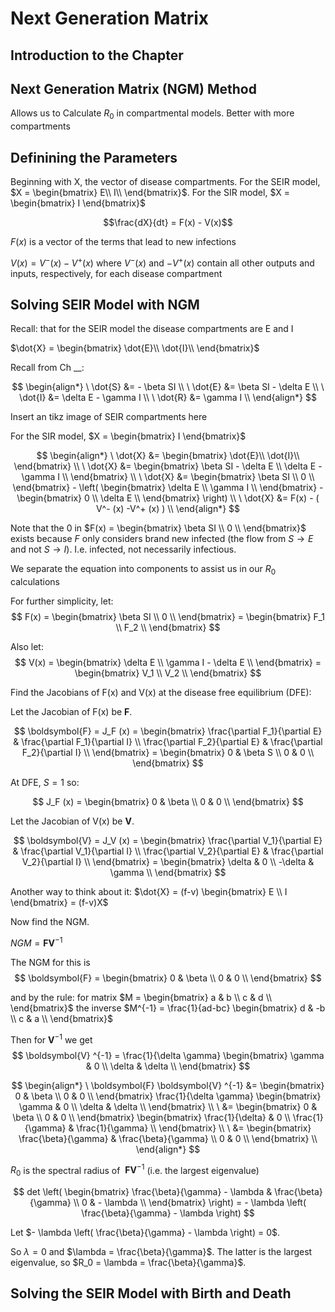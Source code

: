 # Next Generation Matrix 

## Introduction to the Chapter



## Next Generation Matrix (NGM) Method

Allows us to Calculate $R_0$ in compartmental models. Better with more compartments

## Definining the Parameters

Beginning with X, the vector of disease compartments. For the SEIR model, $X = \begin{bmatrix} E\\ I\\ \end{bmatrix}$. For the SIR model, $X = \begin{bmatrix} I \end{bmatrix}$

$$\frac{dX}{dt} = F(x) - V(x)$$

$F(x)$ is a vector of the terms that lead to new infections

$V(x) = V^- (x) -V^+ (x)$ where $V^- (x)$ and $-V^+ (x)$ contain all other outputs and inputs, respectively, for each disease compartment

## Solving SEIR Model with NGM

Recall: that for the SEIR model the disease compartments are E and I 

$\dot{X} = \begin{bmatrix} \dot{E}\\ \dot{I}\\ \end{bmatrix}$ 

Recall from Ch __: 

$$
\begin{align*}
\ \dot{S} &= - \beta SI \\ 
\ \dot{E} &= \beta SI - \delta E \\
\ \dot{I} &= \delta E - \gamma I \\
\ \dot{R} &= \gamma I \\ 
\end{align*}
$$

Insert an tikz image of SEIR compartments here

For the SIR model, $X = \begin{bmatrix} I \end{bmatrix}$


$$
\begin{align*}
\ \dot{X} &= \begin{bmatrix} \dot{E}\\ \dot{I}\\ \end{bmatrix} \\
\ \dot{X} &= \begin{bmatrix} \beta SI - \delta E \\ \delta E - \gamma I \\ \end{bmatrix} \\
\ \dot{X} &= \begin{bmatrix} \beta SI \\ 0 \\ \end{bmatrix} - \left( \begin{bmatrix} \delta E \\ \gamma I \\ \end{bmatrix} - \begin{bmatrix} 0 \\ \delta E \\ \end{bmatrix} \right) \\
\ \dot{X} &= F(x) - ( V^- (x) -V^+ (x) ) \\
\end{align*}
$$

Note that the 0 in $F(x) = \begin{bmatrix} \beta SI \\ 0 \\ \end{bmatrix}$ exists because $F$ only considers brand new infected (the flow from $S \rightarrow E$ and not $S \rightarrow I$). I.e. infected, not necessarily infectious. 

We separate the equation into components to assist us in our $R_0$ calculations

For further simplicity, let:  
$$
F(x) = \begin{bmatrix} \beta SI \\ 0 \\ \end{bmatrix} = \begin{bmatrix} F_1 \\ F_2 \\ \end{bmatrix} 
$$

Also let:  
$$
V(x) = \begin{bmatrix} \delta E \\ \gamma I - \delta E \\ \end{bmatrix} = \begin{bmatrix} V_1 \\ V_2 \\ \end{bmatrix} 
$$

Find the Jacobians of F(x) and V(x) at the disease free equilibrium (DFE): 

Let the Jacobian of F(x) be **F**. 

$$
\boldsymbol{F} = J_F (x) = \begin{bmatrix} 
\frac{\partial F_1}{\partial E} & \frac{\partial F_1}{\partial I} \\
\frac{\partial F_2}{\partial E} & \frac{\partial F_2}{\partial I} \\
\end{bmatrix}
= \begin{bmatrix} 
0 & \beta S \\
0 & 0 \\
\end{bmatrix}
$$

At DFE, $S = 1$ so:

$$
J_F (x) 
= \begin{bmatrix} 
0 & \beta \\
0 & 0 \\
\end{bmatrix}
$$

Let the Jacobian of V(x) be **V**. 

$$
\boldsymbol{V} = J_V (x) = \begin{bmatrix} 
\frac{\partial V_1}{\partial E} & \frac{\partial V_1}{\partial I} \\
\frac{\partial V_2}{\partial E} & \frac{\partial V_2}{\partial I} \\
\end{bmatrix}
= \begin{bmatrix} 
\delta & 0 \\
-\delta & \gamma \\
\end{bmatrix}
$$

Another way to think about it: $\dot{X} = (f-v) \begin{bmatrix} E \\ I \end{bmatrix} = (f-v)X$

Now find the NGM. 

$NGM = \boldsymbol{F} \boldsymbol{V}^{-1}$

The NGM for this is 
$$
\boldsymbol{F} = \begin{bmatrix} 
0 & \beta \\
0 & 0 \\
\end{bmatrix}
$$

and by the rule: for matrix $M = \begin{bmatrix} a & b \\ c & d \\ \end{bmatrix}$ the inverse $M^{-1} = \frac{1}{ad-bc} \begin{bmatrix} d & -b \\ c & a \\ \end{bmatrix}$ 

Then for $\boldsymbol{V} ^{-1}$ we get 
$$
\boldsymbol{V} ^{-1} = \frac{1}{\delta \gamma} \begin{bmatrix} 
\gamma & 0 \\
\delta & \delta \\
\end{bmatrix}
$$

$$
\begin{align*}
\ \boldsymbol{F} \boldsymbol{V} ^{-1} &= \begin{bmatrix} 0 & \beta \\ 0 & 0 \\ \end{bmatrix}
\frac{1}{\delta \gamma} 
\begin{bmatrix} \gamma & 0 \\ \delta & \delta \\ \end{bmatrix} \\
\ &= \begin{bmatrix} 0 & \beta \\ 0 & 0 \\ \end{bmatrix}
\begin{bmatrix} \frac{1}{\delta} & 0 \\ \frac{1}{\gamma} & \frac{1}{\gamma} \\ \end{bmatrix} \\
\ &= \begin{bmatrix} \frac{\beta}{\gamma} & \frac{\beta}{\gamma} \\ 0 & 0 \\ \end{bmatrix} \\
\end{align*}
$$

$R_0$ is the spectral radius of $\ \boldsymbol{F} \boldsymbol{V} ^{-1}$ (i.e. the largest eigenvalue)

$$
det \left( \begin{bmatrix} 
\frac{\beta}{\gamma} - \lambda & \frac{\beta}{\gamma} \\
0 & - \lambda \\
\end{bmatrix} \right)
= - \lambda \left( \frac{\beta}{\gamma} - \lambda \right)
$$

Let $- \lambda \left( \frac{\beta}{\gamma} - \lambda \right) = 0$. 

So $\lambda = 0$ and $\lambda = \frac{\beta}{\gamma}$. The latter is the largest eigenvalue, so $R_0 = \lambda = \frac{\beta}{\gamma}$. 

## Solving the SEIR Model with Birth and Death
